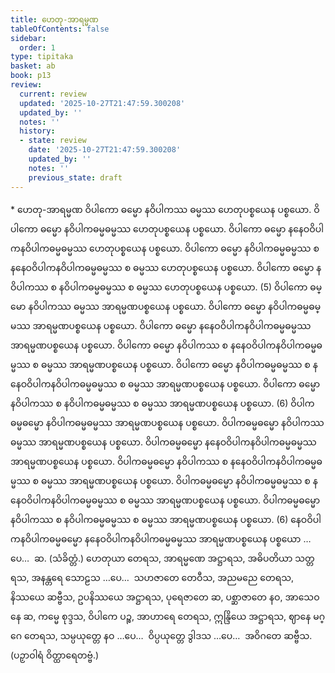 ```yaml
---
title: ဟေတု-အာရမ္မဏ
tableOfContents: false
sidebar:
  order: 1
type: tipitaka
basket: ab
book: p13
review:
  current: review
  updated: '2025-10-27T21:47:59.300208'
  updated_by: ''
  notes: ''
  history:
  - state: review
    date: '2025-10-27T21:47:59.300208'
    updated_by: ''
    notes: ''
    previous_state: draft
---
```



<ReviewStatus review={frontmatter.review} showDetails={true} />

<HypothesisAnnotation frontmatter={frontmatter} />

<DynamicBreadcrumb />

<Paragraph type="center" book="p13">
* ဟေတု-အာရမ္မဏ
</Paragraph>

<Division number="23" book="p13" e="ch" v="40" p="181">

<Paragraph number="45" book="p13">
ဝိပါကော ဓမ္မော နဝိပါကဿ ဓမ္မဿ ဟေတုပစ္စယေန ပစ္စယော. ဝိပါကော ဓမ္မော နဝိပါကဓမ္မဓမ္မဿ ဟေတုပစ္စယေန ပစ္စယော. ဝိပါကော ဓမ္မော နနေဝဝိပါကနဝိပါကဓမ္မဓမ္မဿ ဟေတုပစ္စယေန ပစ္စယော. ဝိပါကော ဓမ္မော နဝိပါကဓမ္မဓမ္မဿ စ နနေဝဝိပါကနဝိပါကဓမ္မဓမ္မဿ စ ဓမ္မဿ ဟေတုပစ္စယေန ပစ္စယော. ဝိပါကော ဓမ္မော နဝိပါကဿ စ နဝိပါကဓမ္မဓမ္မဿ စ ဓမ္မဿ ဟေတုပစ္စယေန ပစ္စယော. (5)
</Paragraph>

</Division>
<Division number="24" book="p13" e="ch" v="40" p="181">

<Paragraph number="46" book="p13">
ဝိပါကော ဓမ္မော နဝိပါကဿ ဓမ္မဿ အာရမ္မဏပစ္စယေန ပစ္စယော. ဝိပါကော ဓမ္မော နဝိပါကဓမ္မဓမ္မဿ အာရမ္မဏပစ္စယေန ပစ္စယော. ဝိပါကော ဓမ္မော နနေဝဝိပါကနဝိပါကဓမ္မဓမ္မဿ အာရမ္မဏပစ္စယေန ပစ္စယော. ဝိပါကော ဓမ္မော နဝိပါကဿ စ နနေဝဝိပါကနဝိပါကဓမ္မဓမ္မဿ စ ဓမ္မဿ အာရမ္မဏပစ္စယေန ပစ္စယော. ဝိပါကော ဓမ္မော နဝိပါကဓမ္မဓမ္မဿ စ နနေဝဝိပါကနဝိပါကဓမ္မဓမ္မဿ စ ဓမ္မဿ အာရမ္မဏပစ္စယေန ပစ္စယော. ဝိပါကော ဓမ္မော နဝိပါကဿ စ နဝိပါကဓမ္မဓမ္မဿ စ ဓမ္မဿ အာရမ္မဏပစ္စယေန ပစ္စယော. (6)
</Paragraph>

<Paragraph number="47" book="p13">
ဝိပါကဓမ္မဓမ္မော နဝိပါကဓမ္မဓမ္မဿ အာရမ္မဏပစ္စယေန ပစ္စယော. ဝိပါကဓမ္မဓမ္မော နဝိပါကဿ ဓမ္မဿ အာရမ္မဏပစ္စယေန ပစ္စယော. ဝိပါကဓမ္မဓမ္မော နနေဝဝိပါကနဝိပါကဓမ္မဓမ္မဿ အာရမ္မဏပစ္စယေန ပစ္စယော. ဝိပါကဓမ္မဓမ္မော နဝိပါကဿ စ နနေဝဝိပါကနဝိပါကဓမ္မဓမ္မဿ စ ဓမ္မဿ အာရမ္မဏပစ္စယေန ပစ္စယော. ဝိပါကဓမ္မဓမ္မော နဝိပါကဓမ္မဓမ္မဿ စ နနေဝဝိပါကနဝိပါကဓမ္မဓမ္မဿ စ ဓမ္မဿ အာရမ္မဏပစ္စယေန ပစ္စယော. ဝိပါကဓမ္မဓမ္မော နဝိပါကဿ စ နဝိပါကဓမ္မဓမ္မဿ စ ဓမ္မဿ အာရမ္မဏပစ္စယေန ပစ္စယော. (6)
</Paragraph>

<Paragraph number="48" book="p13">
နေဝဝိပါကနဝိပါကဓမ္မဓမ္မော နနေဝဝိပါကနဝိပါကဓမ္မဓမ္မဿ အာရမ္မဏပစ္စယေန ပစ္စယော …ပေ…  ဆ. (သံခိတ္တံ.)
</Paragraph>

</Division>
<Division number="25" book="p13" e="ch" v="40" p="182">

<Paragraph number="49" book="p13">
ဟေတုယာ တေရသ, အာရမ္မဏေ အဋ္ဌာရသ, အဓိပတိယာ သတ္တရသ, အနန္တရေ သောဠသ …ပေ…  သဟဇာတေ တေဝီသ, အညမညေ တေရသ, နိဿယေ ဆဗ္ဗီသ, ဥပနိဿယေ အဋ္ဌာရသ, ပုရေဇာတေ ဆ, ပစ္ဆာဇာတေ နဝ, အာသေဝနေ ဆ, ကမ္မေ စုဒ္ဒသ, ဝိပါကေ ပဉ္စ, အာဟာရေ တေရသ, ဣန္ဒြိယေ အဋ္ဌာရသ, ဈာနေ မဂ္ဂေ တေရသ, သမ္ပယုတ္တေ နဝ …ပေ…  ဝိပ္ပယုတ္တေ ဒွါဒသ …ပေ…  အဝိဂတေ ဆဗ္ဗီသ. (ပဉှာဝါရံ ဝိတ္ထာရေတဗ္ဗံ.)
</Paragraph>
</Division>